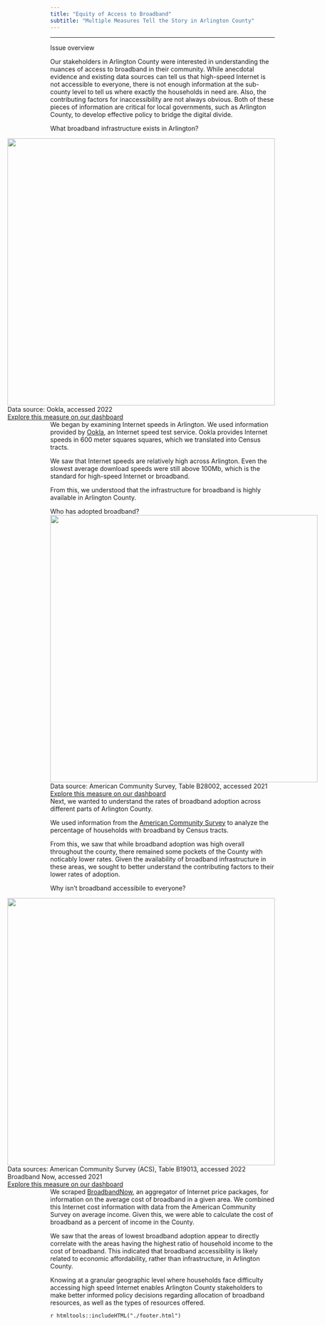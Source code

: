 ```yaml
---
title: "Equity of Access to Broadband"
subtitle: "Multiple Measures Tell the Story in Arlington County"
---
```


<div style="clear: both">

<hr />

<div class="section_header">Issue overview</div>

<div class="section_text">
Our stakeholders in Arlington County were interested in understanding the nuances of access to broadband in their community. While anecdotal evidence and existing data sources can tell us that high-speed Internet is not accessible to everyone, there is not enough information at the sub-county level to tell us where exactly the households in need are. Also, the contributing factors for inaccessibility are not always obvious. Both of these pieces of information are critical for local governments, such as Arlington County, to develop effective policy to bridge the digital divide.

</div>

<div class="section_header"> What broadband infrastructure exists in Arlington? </div>

<div class="section_text">

<div style="float: right;">
![](img/broadband-avgdown.png){width="600px" class="story_image"}
<figcaption> Data source: Ookla, accessed 2022 <a href = "https://uva-bi-sdad.github.io/capital_region/?shape_type=county&selected_county=51013&selected_variable=avg_down_using_devices&selected_year=2019&filter.time_min=2019&filter.time_max=2021"> <br> Explore this measure on our dashboard </a> </figcaption>
</div>

We began by examining Internet speeds in Arlington. We used information provided by [Ookla](https://www.ookla.com/ookla-for-good/open-data), an Internet speed test service. Ookla provides Internet speeds in 600 meter squares squares, which we translated into Census tracts. \n

We saw that Internet speeds are relatively high across Arlington. Even the slowest average download speeds were still above 100Mb, which is the standard for high-speed Internet or broadband. \n 

From this, we understood that the infrastructure for broadband is highly available in Arlington County.

</div>

<div style="clear: both">

<div class="section_header"> Who has adopted broadband? </div>

<div style="float: left;">
![](img/broadband-hhbb.png){width="600px" class="story_image"}
<figcaption> Data source: American Community Survey, Table B28002, accessed 2021 <a href = "https://uva-bi-sdad.github.io/capital_region/?shape_type=county&selected_county=51013&selected_variable=perc_hh_with_broadband&selected_year=2019&filter.time_min=2017&filter.time_max=2019"> <br> Explore this measure on our dashboard </a> </figcaption>
</div>

Next, we wanted to understand the rates of broadband adoption across different parts of Arlington County. \n

We used information from the [American Community Survey](https://www.census.gov/programs-surveys/acs) to analyze the percentage of households with broadband by Census tracts. \n

From this, we saw that while broadband adoption was high overall throughout the county, there remained some pockets of the County with noticably lower rates. Given the availability of broadband infrastructure in these areas, we sought to better understand the contributing factors to their lower rates of adoption.

</div>

<div style="clear: both">

<div class="section_header"> Why isn't broadband accessibile to everyone? </div>
<div class="section_text">

<div style="float: right;">
![](img/broadband-percinc.png){width="600px" class="story_image"}
<figcaption> Data sources: American Community Survey (ACS), Table B19013, accessed 2022 <br> Broadband Now, accessed 2021 <a href = "https://uva-bi-sdad.github.io/capital_region/?shape_type=county&selected_county=51013&selected_variable=perc_income_min_price_100&selected_year=2021&filter.time_min=2021&filter.time_max=2021"> <br> Explore this measure on our dashboard </a> </figcaption>
</div>

We scraped [BroadbandNow](https://broadbandnow.com/), an aggregator of Internet price packages, for information on the average cost of broadband in a given area. We combined this Internet cost information with data from the American Community Survey on average income. Given this, we were able to calculate the cost of broadband as a percent of income in the County. \n

We saw that the areas of lowest broadband adoption appear to directly correlate with the areas having the highest ratio of household income to the cost of broadband. This indicated that broadband accessibility is likely related to economic affordability, rather than infrastructure, in Arlington County. \n

Knowing at a granular geographic level where households face difficulty accessing high speed Internet enables Arlington County stakeholders to make better informed policy decisions regarding allocation of broadband resources, as well as the types of resources offered.

</div>


`r htmltools::includeHTML("./footer.html")`

